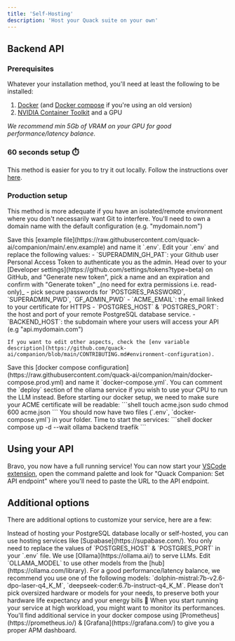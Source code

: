 ```yaml
---
title: 'Self-Hosting'
description: 'Host your Quack suite on your own'
---
```


## Backend API
### Prerequisites

Whatever your installation method, you'll need at least the following to be installed:
1. [Docker](https://docs.docker.com/engine/install/) (and [Docker compose](https://docs.docker.com/compose/) if you're using an old version)
2. [NVIDIA Container Toolkit](https://docs.nvidia.com/datacenter/cloud-native/container-toolkit/latest/install-guide.html) and a GPU

_We recommend min 5Gb of VRAM on your GPU for good performance/latency balance._

### 60 seconds setup ⏱️

This method is easier for you to try it out locally. Follow the instructions over [here](https://github.com/quack-ai/companion#get-started-).

### Production setup

This method is more adequate if you have an isolated/remote environment where you don't necessarily want Git to interfere.
You'll need to own a domain name with the default configuration (e.g. "mydomain.nom")

<Steps>
  <Step title="Create a `.env` file">
    Save this [example file](https://raw.githubusercontent.com/quack-ai/companion/main/.env.example) and name it `.env`.
  </Step>
  <Step title="Edit your environment variables">
    Edit your `.env` and replace the following values:
    - `SUPERADMIN_GH_PAT`: your Github user Personal Access Token to authenticate you as the admin. Head over to your [Developer settings](https://github.com/settings/tokens?type=beta) on GitHub, and "Generate new token",
        pick a name and an expiration and confirm with "Generate token" _(no need for extra permissions i.e. read-only)_
    - pick secure passwords for `POSTGRES_PASSWORD`, `SUPERADMIN_PWD`, `GF_ADMIN_PWD`
    - `ACME_EMAIL`: the email linked to your certificate for HTTPS
    - `POSTGRES_HOST` & `POSTGRES_PORT`: the host and port of your remote PostgreSQL database service.
    - `BACKEND_HOST`: the subdomain where your users will access your API (e.g "api.mydomain.com")

    If you want to edit other aspects, check the [env variable description](https://github.com/quack-ai/companion/blob/main/CONTRIBUTING.md#environment-configuration).
  </Step>
  <Step title="Define a Docker orchestration">
    Save this [docker compose configuration](https://raw.githubusercontent.com/quack-ai/companion/main/docker-compose.prod.yml) and name it `docker-compose.yml`.
    You can comment the `deploy` section of the ollama service if you wish to use your CPU to run the LLM instead.
  </Step>
  <Step title="Setting the certificate access permission">
    Before starting our docker setup, we need to make sure your ACME certificate will be readable:
    ```shell
    touch acme.json
    sudo chmod 600 acme.json
    ```
  </Step>
  <Step title="Run the service">
    You should now have two files (`.env`, `docker-compose.yml`) in your folder. Time to start the services:
    ```shell
    docker compose up -d --wait ollama backend traefik
    ```
  </Step>
</Steps>

## Using your API

Bravo, you now have a full running service!
You can now start your [VSCode extension](https://marketplace.visualstudio.com/items?itemName=quackai.quack-companion), open the command palette and look for "Quack Companion: Set API endpoint" where you'll need to paste the URL to the API endpoint.

## Additional options
There are additional options to customize your service, here are a few:

<Card title="Database hosting" icon="database">
  Instead of hosting your PostgreSQL database locally or self-hosted, you can use hosting services like [Supabase](https://supabase.com/). You only need to replace the values of `POSTGRES_HOST` & `POSTGRES_PORT` in your `.env` file.
</Card>

<Card title="LLM selection" icon="laptop-code">
  We use [Ollama](https://ollama.ai/) to serve LLMs. Edit `OLLAMA_MODEL` to use other models from the [hub](https://ollama.com/library).
  For a good performance/latency balance, we recommend you use one of the following models: `dolphin-mistral:7b-v2.6-dpo-laser-q4_K_M`, `deepseek-coder:6.7b-instruct-q4_K_M`.
  Please don't pick oversized hardware or models for your needs, to preserve both your hardware life expectancy and your energy bills 💚
</Card>

<Card title="Application performance monitoring" icon="chart-simple">
  When you start running your service at high workload, you might want to monitor its performances. You'll find additional service in your docker compose using [Prometheus](https://prometheus.io/) & [Grafana](https://grafana.com/) to give you a proper APM dashboard.
</Card>
